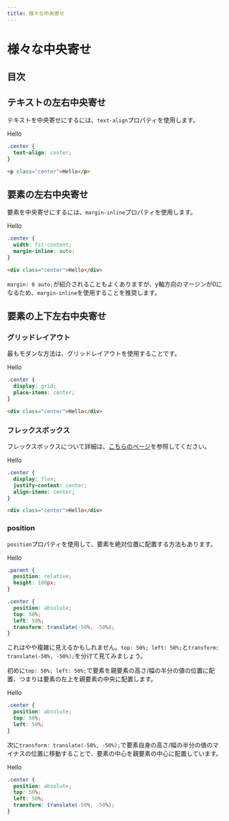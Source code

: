 ```yaml
---
title: 様々な中央寄せ
---
```



# 様々な中央寄せ

## 目次

## テキストの左右中央寄せ

テキストを中央寄せにするには、`text-align`プロパティを使用します。

<WebExample>
  <style>
    {`
      .center {
        text-align: center;
      }
    `}
  </style>
  <p class="center">Hello</p>
</WebExample>

```css
.center {
  text-align: center;
}
```

```html
<p class="center">Hello</p>
```

## 要素の左右中央寄せ

要素を中央寄せにするには、`margin-inline`プロパティを使用します。

<WebExample>
  <style>
    {`
      .center {
        width: fit-content;
        margin-inline: auto;
      }
    `}
  </style>
  <div class="center">Hello</div>
</WebExample>

```css
.center {
  width: fit-content;
  margin-inline: auto;
}
```

```html
<div class="center">Hello</div>
```

`margin: 0 auto;`が紹介されることもよくありますが、y軸方向のマージンが0になるため、`margin-inline`を使用することを推奨します。

## 要素の上下左右中央寄せ

### グリッドレイアウト

最もモダンな方法は、グリッドレイアウトを使用することです。

<WebExample>
  <style>
    {`
      .center {
        display: grid;
        place-items: center;
        height: 100px;
      }
    `}
  </style>
  <div class="center">Hello</div>
</WebExample>

```css
.center {
  display: grid;
  place-items: center;
}
```

```html
<div class="center">Hello</div>
```

### フレックスボックス

フレックスボックスについて詳細は、[こちらのページ](/css/flexbox)を参照してください。

<WebExample>
  <style>
    {`
      .center {
        display: flex;
        justify-content: center;
        align-items: center;
        height: 100px;
      }
    `}
  </style>
  <div class="center">Hello</div>
</WebExample>

```css
.center {
  display: flex;
  justify-content: center;
  align-items: center;
}
```

```html
<div class="center">Hello</div>
```

### position

`position`プロパティを使用して、要素を絶対位置に配置する方法もあります。

<WebExample>
  <style>
    {`
      .parent {
        position: relative;
        height: 100px;
      }

      .center {
        position: absolute;
        top: 50%;
        left: 50%;
        transform: translate(-50%, -50%);
      }
    `}
  </style>
  <div class="parent">
    <div class="center">Hello</div>
  </div>
</WebExample>

```css
.parent {
  position: relative;
  height: 100px;
}

.center {
  position: absolute;
  top: 50%;
  left: 50%;
  transform: translate(-50%, -50%);
}
```

これはやや複雑に見えるかもしれません。`top: 50%; left: 50%;`と`transform: translate(-50%, -50%);`を分けて見てみましょう。

初めに`top: 50%; left: 50%;`で要素を親要素の高さ/幅の半分の値の位置に配置、つまりは要素の左上を親要素の中央に配置します。

<WebExample>
  <style>
    {`
      .parent {
        position: relative;
        height: 100px;
      }

      .center {
        position: absolute;
        top: 50%;
        left: 50%;
      }

      .parent::before, .parent::after {
        content: "";
        position: absolute;
        background-color: red;
      }

      .parent::before {
        left: 50%;
        top: 0;
        bottom: 0;
        width: 1px;
      }

      .parent::after {
        top: 50%;
        left: 0;
        right: 0;
        height: 1px;
      }
    `}
  </style>
  <div class="parent">
    <div class="center">Hello</div>
  </div>
</WebExample>

```css
.center {
  position: absolute;
  top: 50%;
  left: 50%;
}
```

次に`transform: translate(-50%, -50%);`で要素自身の高さ/幅の半分の値のマイナスの位置に移動することで、要素の中心を親要素の中心に配置しています。

<WebExample>
  <style>
    {`
      .parent {
        position: relative;
        height: 100px;
      }

      .center {
        position: absolute;
        top: 50%;
        left: 50%;
        transform: translate(-50%, -50%);
      }

      .parent::before, .parent::after {
        content: "";
        position: absolute;
        background-color: red;
      }

      .parent::before {
        left: 50%;
        top: 0;
        bottom: 0;
        width: 1px;
      }

      .parent::after {
        top: 50%;
        left: 0;
        right: 0;
        height: 1px;
      }
    `}
  </style>
  <div class="parent">
    <div class="center">Hello</div>
  </div>
</WebExample>

```css
.center {
  position: absolute;
  top: 50%;
  left: 50%;
  transform: translate(-50%, -50%);
}
```
